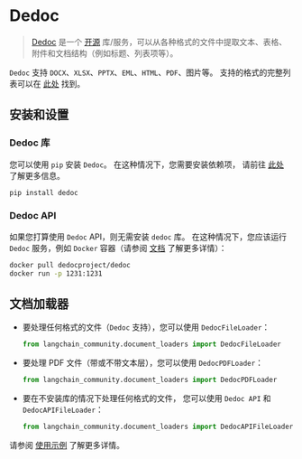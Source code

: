 # Dedoc

>[Dedoc](https://dedoc.readthedocs.io) 是一个 [开源](https://github.com/ispras/dedoc)
库/服务，可以从各种格式的文件中提取文本、表格、附件和文档结构（例如标题、列表项等）。

`Dedoc` 支持 `DOCX`、`XLSX`、`PPTX`、`EML`、`HTML`、`PDF`、图片等。
支持的格式的完整列表可以在 [此处](https://dedoc.readthedocs.io/en/latest/#id1) 找到。

## 安装和设置

### Dedoc 库

您可以使用 `pip` 安装 `Dedoc`。
在这种情况下，您需要安装依赖项，
请前往 [此处](https://dedoc.readthedocs.io/en/latest/getting_started/installation.html)
了解更多信息。

```bash
pip install dedoc
```

### Dedoc API

如果您打算使用 `Dedoc` API，则无需安装 `dedoc` 库。
在这种情况下，您应该运行 `Dedoc` 服务，例如 `Docker` 容器（请参阅
[文档](https://dedoc.readthedocs.io/en/latest/getting_started/installation.html#install-and-run-dedoc-using-docker)
了解更多详情）：

```bash
docker pull dedocproject/dedoc
docker run -p 1231:1231
```

## 文档加载器

* 要处理任何格式的文件（`Dedoc` 支持），您可以使用 `DedocFileLoader`：

    ```python
    from langchain_community.document_loaders import DedocFileLoader
    ```

* 要处理 PDF 文件（带或不带文本层），您可以使用 `DedocPDFLoader`：

    ```python
    from langchain_community.document_loaders import DedocPDFLoader
    ```

* 要在不安装库的情况下处理任何格式的文件，
您可以使用 `Dedoc API` 和 `DedocAPIFileLoader`：

    ```python
    from langchain_community.document_loaders import DedocAPIFileLoader
    ```

请参阅 [使用示例](/docs/integrations/document_loaders/dedoc) 了解更多详情。